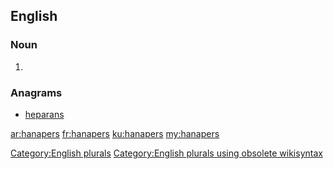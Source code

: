 ==English==

===Noun===
{{head|en}}

# {{plural of|hanaper}}

===Anagrams===
* [[heparans#English|heparans]]

[[Category:English plurals]][[Category:English plurals using obsolete wikisyntax]]

[[ar:hanapers]]
[[fr:hanapers]]
[[ku:hanapers]]
[[my:hanapers]]